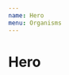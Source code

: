 ```yaml
---
name: Hero
menu: Organisms
---
```



# Hero
<PropsTable of={Hero} />

<Playground>
  <div style={{ width: '100%', height: '380px' }}>
    <Hero
      title="SHARE YOUR HOLIDAY DREAM"
      description="Find your holliday partner"
      srcImage="https://images.unsplash.com/photo-1541777202806-40bd48047451"
    />
  </div>
</Playground>

